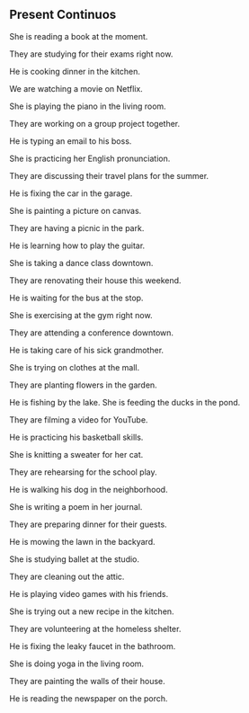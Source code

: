 
## Present Continuos

She is reading a book at the moment.

They are studying for their exams right now.

He is cooking dinner in the kitchen.

We are watching a movie on Netflix.

She is playing the piano in the living room.

They are working on a group project together.

He is typing an email to his boss.

She is practicing her English pronunciation.

They are discussing their travel plans for the summer.

He is fixing the car in the garage.

She is painting a picture on canvas.

They are having a picnic in the park.

He is learning how to play the guitar.

She is taking a dance class downtown.

They are renovating their house this weekend.

He is waiting for the bus at the stop.

She is exercising at the gym right now.

They are attending a conference downtown.

He is taking care of his sick grandmother.

She is trying on clothes at the mall.

They are planting flowers in the garden.

He is fishing by the lake.
She is feeding the ducks in the pond.

They are filming a video for YouTube.

He is practicing his basketball skills.

She is knitting a sweater for her cat.

They are rehearsing for the school play.

He is walking his dog in the neighborhood.

She is writing a poem in her journal.

They are preparing dinner for their guests.

He is mowing the lawn in the backyard.

She is studying ballet at the studio.

They are cleaning out the attic.

He is playing video games with his friends.

She is trying out a new recipe in the kitchen.

They are volunteering at the homeless shelter.

He is fixing the leaky faucet in the bathroom.

She is doing yoga in the living room.

They are painting the walls of their house.

He is reading the newspaper on the porch.
